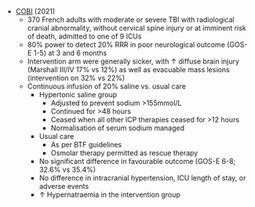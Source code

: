 * [COBI](https://jamanetwork.com/journals/jama/article-abstract/2780326) (2021)
	* 370 French adults with moderate or severe TBI with radiological cranial abnormality, without cervical spine injury or at imminent risk of death, admitted to one of 9 ICUs
	* 80% power to detect 20% RRR in poor neurological outcome (GOS-E 1-5) at 3 and 6 months
	* Intervention arm were generally sicker, with ↑ diffuse brain injury (Marshall III/IV 17% vs 12%) as well as evacuable mass lesions (intervention on 32% vs 22%)
	* Continuous infusion of 20% saline vs. usual care
		* Hypertonic saline group
			* Adjusted to prevent sodium >155mmol/L
			* Continued for >48 hours
			* Ceased when all other ICP therapies ceased for >12 hours
			* Normalisation of serum sodium managed
		* Usual care
			* As per BTF guidelines
			* Osmolar therapy permitted as rescue therapy
		* No significant difference in favourable outcome (GOS-E 6-8; 32.6% vs 35.4%)
		* No difference in intracranial hypertension, ICU length of stay, or adverse events
		* ↑ Hypernatraemia in the intervention group